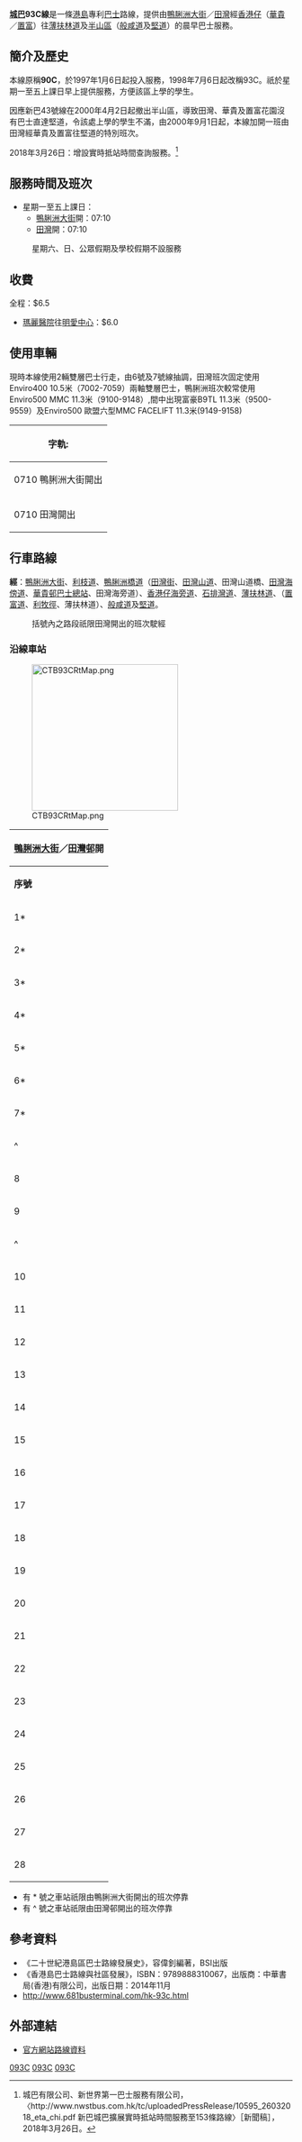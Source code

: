 {{公共汽車路線資訊
|路線名稱             = 城巴93C線
|外文名稱             = Citybus Route No.93C
|代表圖像             = Citybus Route 93C.JPG
|經營者               = 城巴
|所屬車廠             = 黃竹坑車廠
|路線用車             = [[亞歷山大丹尼士Enviro_400|亞歷山大丹尼士Enviro 400]]<BR>[[Enviro_500_MMC|Enviro 500 MMC]] 11.3米<BR>[[富豪B9TL|富豪B9TL]] 11.3米
|起點站               = [[鴨脷洲大街|鴨脷洲大街]]／[[田灣邨|田灣邨]]
|途經地點             = [[香港仔|香港仔]]、[[華貴邨|華貴邨]]（祇限田灣開出的班次）、[[置富花園|置富花園]]（祇限田灣開出的班次）、[[薄扶林|薄扶林]]、[[半山|半山]]
|終點站               = [[堅道|堅道]]（[[明愛中心|明愛中心]]）
|全程行駛里程         = 11.7公里
|全程行車時間         = 45分鐘
|服務時間             = 
|起點站服務時間       = 星期一至五上課日：<BR>鴨脷洲大街開：07:10<BR>田灣邨開：07:10
|終點站服務時間       = 不提供回程
|班次頻率             = 固定班次
|全程收費             = $6.5
|分段收費站點         = 
|去程分段收費站點     = 瑪麗醫院往堅道：$6.0
|回程分段收費站點     = 
|服務時間以外替代路線 = [[港鐵|港鐵]]、[[城巴90B線|90B]]、[[新巴91線|91]]等 (利用自動扶手電梯系統或轉乘其他交通工具往來半山)
|主要競爭交通         = [[香港島專線小巴22線|香港島專線小巴22線]]、[[香港島專線小巴31線|香港島專線小巴31線]]、[[新巴93線|巴士93(A)]]
}}

'''[[城巴|城巴]]93C線'''是一條[[港島|港島]]專利[[巴士|巴士]]路線，提供由[[鴨脷洲大街|鴨脷洲大街]]／[[田灣邨|田灣]]經[[香港仔|香港仔]]（[[華貴邨|華貴]]／[[置富花園|置富]]）往[[薄扶林道|薄扶林道]]及[[半山區|半山區]]（[[般咸道|般咸道]]及[[堅道|堅道]]）的晨早巴士服務。

==簡介及歷史==
本線原稱'''90C'''，於1997年1月6日起投入服務，1998年7月6日起改稱93C。祇於星期一至五上課日早上提供服務，方便該區上學的學生。

因應新巴43號線在2000年4月2日起撤出半山區，導致田灣、華貴及置富花園沒有巴士直達堅道，令該處上學的學生不滿，由2000年9月1日起，本線加開一班由田灣經華貴及置富往堅道的特別班次。

2018年3月26日：增設實時抵站時間查詢服務。<ref>城巴有限公司、新世界第一巴士服務有限公司，〈http://www.nwstbus.com.hk/tc/uploadedPressRelease/10595_26032018_eta_chi.pdf 新巴城巴擴展實時抵站時間服務至153條路線〉［新聞稿］，2018年3月26日。</ref>

==服務時間及班次==
*星期一至五上課日：
**[[鴨脷洲大街|鴨脷洲大街]]開：07:10
**[[田灣邨|田灣]]開：07:10
:星期六、日、公眾假期及學校假期不設服務

==收費==
全程：$6.5
*[[瑪麗醫院|瑪麗醫院]]往[[明愛中心|明愛中心]]：$6.0
{{fare-remarks|CTB|fcs=Y}}

==使用車輛==
現時本線使用2輛雙層巴士行走，由6號及7號線抽調，田灣班次固定使用Enviro400 10.5米（7002-7059）兩軸雙層巴士，鴨脷洲班次較常使用Enviro500 MMC 11.3米（9100-9148）,間中出現富豪B9TL 11.3米（9500-9559）及Enviro500 歐盟六型MMC FACELIFT 11.3米(9149-9158)

{| class="wikitable"
|+
! colspan="4" |字軌:
|-
| colspan="2" |0710 鴨脷洲大街開出
| colspan="2" |006007
|-
| colspan="2" |0710 田灣開出
| colspan="2" |006009
|}

==行車路線==
'''經'''：[[鴨脷洲大街|鴨脷洲大街]]、[[利枝道|利枝道]]、[[鴨脷洲橋道|鴨脷洲橋道]]（[[田灣街|田灣街]]、[[田灣山道|田灣山道]]、田灣山道橋、[[田灣海傍道|田灣海傍道]]、[[華貴邨巴士總站|華貴邨巴士總站]]、田灣海旁道）、[[香港仔海旁道|香港仔海旁道]]、[[石排灣道|石排灣道]]、[[薄扶林道|薄扶林道]]、（[[置富道|置富道]]、[[利牧徑|利牧徑]]、薄扶林道）、[[般咸道|般咸道]]及[[堅道|堅道]]。
:括號內之路段祇限田灣開出的班次駛經

===沿線車站===
[[File:CTB93CRtMap.png|260px]]
{|class="wikitable" style="text-align: center"
!colspan=3|[[鴨脷洲大街|鴨脷洲大街]]／[[田灣邨|田灣邨]]開
|-
!'''序號'''!!'''車站名稱'''!!'''位置'''
|-
|1*||[[鴨脷洲大街|鴨脷洲大街]]||[[鴨脷洲大街巴士總站|鴨脷洲大街巴士總站]]
|-
|2*||利枝道||rowspan=2|[[鴨脷洲橋道|鴨脷洲橋道]]
|-
|3*||[[鴨脷洲徑|鴨脷洲徑]]
|-
|4*||[[逸港居|逸港居]]||rowspan=4|[[香港仔海旁道|香港仔海旁道]]
|-
|5*||[[香港仔海濱公園|香港仔海濱公園]]
|-
|6*||[[香港仔魚類批發市場|香港仔魚類批發市場]]
|-
|7*||[[田灣街|田灣街]]
|-
|rowspan=6|^||[[田灣邨|田灣邨]]||[[田灣邨公共運輸交匯處|田灣邨公共運輸交匯處]]
|-
|[[耀中幼教學院|耀中幼教學院]]||[[田灣山道|田灣山道]]
|-
|興偉工業中心||rowspan=2|[[田灣海旁道|田灣海旁道]]
|-
|[[牛奶公司|牛奶公司]]冰廠及冷房<ref>西行站</ref>
|-
|[[華貴邨|華貴邨]]||[[華貴邨巴士總站|華貴邨巴士總站]]
|-
|牛奶公司冰廠及冷房<ref>東行站</ref>||田灣海旁道
|-
|8||[[華富道|華富道]]||[[石排灣道|石排灣道]]
|-
|9||余振強紀念第二中學||[[薄扶林道|薄扶林道]]
|-
|rowspan=4|^||置富徑||rowspan=4|置富道
|-
|[[置富花園|置富花園]]1-7座
|-
|[[置富南區廣場|置富南區廣場]]
|-
|置富花園網球場
|-
|10||[[薄扶林村|薄扶林村]]||rowspan=11|薄扶林道
|-
|11||[[薄扶林水塘道|薄扶林水塘道]]
|-
|12||嘉林閣
|-
|13||[[心光盲人院暨學校|心光學校]]
|-
|14||[[瑪麗醫院|瑪麗醫院]]
|-
|15||[[香港華人基督教聯會薄扶林道墳場|香港華人基督教聯會薄扶林道墳場]]
|-
|16||[[摩星嶺道|摩星嶺道]]
|-
|17||富林苑
|-
|18||[[蒲飛路|蒲飛路]]
|-
|19||[[何東夫人紀念堂|何東夫人堂]]
|-
|20||香港潮商學校
|-
|21||[[英皇書院|英皇書院]]||rowspan=5|[[般咸道|般咸道]]
|-
|22||寧養台
|-
|23||[[東邊街|東邊街]]
|-
|24||[[高街|高街]]
|-
|25||[[醫院道|醫院道]]
|-
|26||[[樓梯街|樓梯街]]||rowspan=3|[[堅道|堅道]]
|-
|27||[[鴨巴甸街|鴨巴甸街]]
|-
|28||[[明愛中心|明愛中心]]
|}
*有 * 號之車站祇限由鴨脷洲大街開出的班次停靠
*有 ^ 號之車站祇限由田灣邨開出的班次停靠

==參考資料==
*《二十世紀港島區巴士路線發展史》，容偉釗編著，BSI出版
*《香港島巴士路線與社區發展》，ISBN：9789888310067，出版商：中華書局(香港)有限公司，出版日期：2014年11月
*http://www.681busterminal.com/hk-93c.html {{Wayback|url=http://www.681busterminal.com/hk-93c.html |date=20210108042907 }}

==外部連結==
*[http://www.nwstbus.com.hk/routes/routesearch.aspx?searchtype=1&intLangID=2&routenumber=93c 官方網站路線資料] {{Wayback|url=http://www.nwstbus.com.hk/routes/routesearch.aspx?searchtype=1&intLangID=2&routenumber=93c |date=20160304122122 }}

{{香港南區巴士路線列表}}{{香港中西區巴士路線列表}}

[[Category:城巴及新世界第一巴士路線|093C]]
[[Category:香港南區巴士路線|093C]]
[[Category:中西區巴士路線_(香港)|093C]]